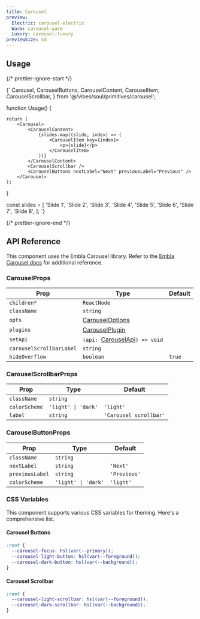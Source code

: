 ```yaml
---
title: Carousel
preview:
  Electric: carousel-electric
  Warm: carousel-warm
  Luxury: carousel-luxury
previewSize: sm
---
```


## Usage

{/* prettier-ignore-start */}

<CodeBlock lang="ts">{`
    Carousel,
    CarouselButtons,
    CarouselContent,
    CarouselItem,
    CarouselScrollbar,
} from '@/vibes/soul/primitives/carousel';

function Usage() {

    return (
        <Carousel>
            <CarouselContent>
                {slides.map((slide, index) => (
                    <CarouselItem key={index}>
                        <p>{slide}</p>
                    </CarouselItem>
                ))}
            </CarouselContent>
            <CarouselScrollbar />
            <CarouselButtons nextLabel="Next" previousLabel="Previous" />
        </Carousel>
    );
}

const slides = [
    'Slide 1',
    'Slide 2',
    'Slide 3',
    'Slide 4',
    'Slide 5',
    'Slide 6',
    'Slide 7',
    'Slide 8',
];
`}
</CodeBlock>

{/* prettier-ignore-end */}

## API Reference

This component uses the Embla Carousel library. Refer to the [Embla Carousel docs](https://www.embla-carousel.com/) for additional reference.

### CarouselProps

| Prop                     | Type                                                                                     | Default |
| ------------------------ | ---------------------------------------------------------------------------------------- | ------- |
| `children*`              | `ReactNode`                                                                              |         |
| `className`              | `string`                                                                                 |         |
| `opts`                   | [CarouselOptions](https://www.embla-carousel.com/api/options/)                           |         |
| `plugins`                | [CarouselPlugin](https://www.embla-carousel.com/api/plugins/)                            |         |
| `setApi`                 | `(api: `[CarouselApi](https://www.embla-carousel.com/api/methods/#typescript)`) => void` |         |
| `carouselScrollbarLabel` | `string`                                                                                 |         |
| `hideOverflow`           | `boolean`                                                                                | `true`  |

### CarouselScrollbarProps

| Prop          | Type                | Default                |
| ------------- | ------------------- | ---------------------- |
| `className`   | `string`            |                        |
| `colorScheme` | `'light' \| 'dark'` | `'light'`              |
| `label`       | `string`            | `'Carousel scrollbar'` |

### CarouselButtonProps

| Prop            | Type                | Default      |
| --------------- | ------------------- | ------------ |
| `className`     | `string`            |              |
| `nextLabel`     | `string`            | `'Next'`     |
| `previousLabel` | `string`            | `'Previous'` |
| `colorScheme`   | `'light' \| 'dark'` | `'light'`    |

### CSS Variables

This component supports various CSS variables for theming. Here's a comprehensive list.

#### Carousel Buttons

```css
:root {
  --carousel-focus: hsl(var(--primary));
  --carousel-light-button: hsl(var(--foreground));
  --carousel-dark-button: hsl(var(--background));
}
```

#### Carousel Scrollbar

```css
:root {
  --carousel-light-scrollbar: hsl(var(--foreground));
  --carousel-dark-scrollbar: hsl(var(--background));
}
```
